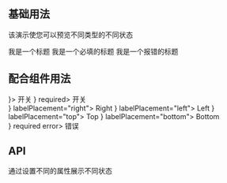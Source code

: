 
## 基础用法

该演示使您可以预览不同类型的不同状态

<Playground>
  <FormLabel style={{ marginRight: '24px' }}>我是一个标题</FormLabel>
  <FormLabel style={{ marginRight: '24px' }} required>
    我是一个必填的标题
  </FormLabel>
  <FormLabel style={{ marginRight: '24px' }} error>
    我是一个报错的标题
  </FormLabel>
</Playground>

## 配合组件用法

<Playground>
  <FormLabel style={{ marginRight: '24px' }} control={<Switch />}>
    开关
  </FormLabel>
  <FormLabel style={{ marginRight: '24px' }} control={<Switch />} required>
    开关
  </FormLabel>
  <br />
  <FormLabel style={{ marginRight: '24px' }} control={<Switch />} labelPlacement="right">
    Right
  </FormLabel>
  <FormLabel style={{ marginRight: '24px' }} control={<Switch />} labelPlacement="left">
    Left
  </FormLabel>
  <FormLabel style={{ marginRight: '24px' }} control={<Switch />} labelPlacement="top">
    Top
  </FormLabel>
  <FormLabel style={{ marginRight: '24px' }} control={<Switch />} labelPlacement="bottom">
    Bottom
  </FormLabel>
  <br />
  <FormLabel style={{ marginRight: '24px' }} control={<Switch />} required error>
    错误
  </FormLabel>
</Playground>

## API

通过设置不同的属性展示不同状态

<Props of={FormLabel} />
